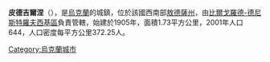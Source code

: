 {{expand|time=2016-09-03T10:26:18+00:00}}
{{unreferenced|time=2016-09-03T10:26:18+00:00}}
{{coord|46|15|36|N|30|1|20|E|scale:30000|display=title}}

'''皮德吉爾涅'''（{{lang-uk|Підгірне}}），是[[烏克蘭|烏克蘭]]的城鎮，位於該國西南部[[敖德薩州|敖德薩州]]，由[[比爾戈羅德-德尼斯特羅夫西基區|比爾戈羅德-德尼斯特羅夫西基區]]負責管轄，始建於1905年，面積1.73平方公里，2001年人口644，人口密度每平方公里372.25人。

{{Ukraine-geo-stub}}
[[Category:烏克蘭城市|Category:烏克蘭城市]]